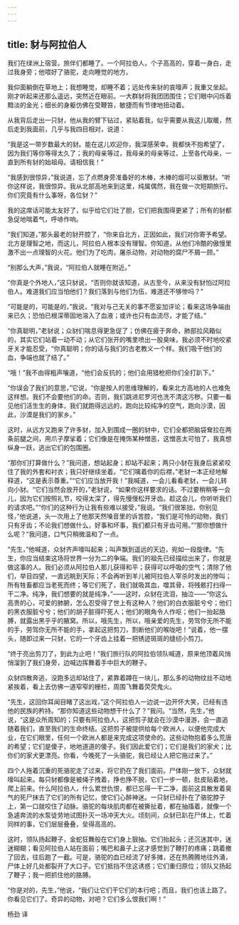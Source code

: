 ```yaml
---
---
---
```

title: 豺与阿拉伯人
---




我们在绿洲上宿营。旅伴们都睡了。一个阿拉伯人，个子高高的，穿着一身白，走过我身旁；他喂好了骆驼，走向睡觉的地方。

我仰面躺倒在草地上；我想睡觉，却睡不着；远处传来豺的哀嚎声；我重又坐起。刚才听起来还那么遥远，突然近在眼前。一大群豺将我团团围住；它们眼中闪烁着黯淡的金光；细长的身躯仿佛在受鞭笞，敏捷而有节律地扭动着。

从我背后走出一只豺，他从我的臂下钻过，紧贴着我，似乎需要从我这儿取暖，然后走到我面前，几乎与我四目相对，说道：

“我是这一带岁数最大的豺。能在这儿欢迎你，我深感荣幸。我都快不抱希望了，因为我们等你等得太久了；我的母亲等过，我母亲的母亲等过，上至各代母亲，一直到所有豺的始祖母。请相信我！”

“我感到很惊异，”我说道，忘了点燃身旁准备好的木棒，木棒的烟可以驱散豺。“听你这样说，我很惊异。我从北部高地来到这里，纯属偶然，我在做一次短期旅行。你们究竟有什么事呀，各位豺？”

我的这席话可能太友好了，似乎给它们壮了胆，它们把我围得更紧了；所有的豺都急促地喘着气，呼哧作响。

“我们知道，”那头最老的豺开腔了，“你来自北方，正因如此，我们对你寄予希望。北方是理智之地，而这儿，阿拉伯人根本没有理智。你知道，从他们冷酷的傲慢里激不出一点理智的火花。他们为了吃肉，屠杀动物，对动物的腐尸不屑一顾。”

“别那么大声，”我说，“阿拉伯人就睡在附近。”

“你真是个外地人，”这只豺说，“否则你就该知道，从古至今，从来没有豺怕过阿拉伯人。难道我们应当怕他们？我们落到与他们为伍，难道还不够惨吗？”

“可能是的，可能是的，”我说，“我对与己无关的事不愿妄加评论；看来这场争端由来已久；恐怕已根深蒂固地溶入了血液；或许也只有血流尽，才能了结。”

“你真聪明，”老豺说；众豺们喘息得更急促了；仿佛在疲于奔命，肺部拉风箱似的，其实它们站着一动不动；从它们张开的嘴里喷出一股臭味，我必须不时地咬紧牙关才能忍受，“你真聪明；你的话与我们的古老教义一个样。我们吸干他们的血，争端也就了结了。”

“哦！”我不由得粗声嚷道，“他们会反抗的；他们会用猎枪把你们全打趴下。”

“你误会了我们的意思，”它说，“你是按人的思维理解的，看来北方高地的人也难免这样想。我们不会要他们的命。否则，我们跳进尼罗河也洗不清这污秽。只要一看见他们活生生的身体，我们就跑得远远的，跑向比较纯净的空气，跑向沙漠，因此，沙漠是我们的家乡。”

这时，从远方又跑来了许多豺，加入到围成一圈的豺中，它们全都把脑袋耷拉在两条前腿之间，用爪子摩挲着；它们像是在掩饰某种憎恶，这憎恶太可怕了，我真想纵身一跃，逃出它们的包围圈。

“那你们打算做什么？”我问道，想站起身；却站不起来；两只小豺在我身后紧紧咬住了我的外套和衬衣；我只好继续坐着。“它们噙着你的后襟，”老豺一本正经地解释道，“这是表示尊重。”“它们应当放开我！”我喊道，一会儿看看老豺，一会儿转向小豺。“它们当然会放开的，”老豺说，“如果你这样要求的话。不过要稍稍等一会儿，因为它们按照礼节，咬得太深了，得先慢慢松开牙齿。趁这会儿，你听听我们的请求吧。”“你们的这种行为让我有些难以接受，”我说。“我们很笨拙，你别见怪，”他说道，头一次用上了他那天然嗓音里的诉苦腔，“我们是可怜的动物，我们只有牙齿；不论我们想做什么，好事和坏事，我们都只有牙齿可用。”“那你想做什么呢？”我问道，口气只稍微温和了一点。

“先生，”他喊道，众豺齐声嚎叫起来；叫声飘到遥远的天边，宛如一段旋律。“先生，你应当结束这场将世界一分为二的争端。我们的祖先已经描绘出来了，你就是做这事的人。我们必须从阿拉伯人那儿获得和平；获得可以呼吸的空气；清除了他们，举目四望，一直远眺到天际；不会再听到羊儿被阿拉伯人宰杀时发出的惨叫；所有牲畜都应当老死而终；等它们死了，我们就吸其血，噬其骨，将残骸打扫得一干二净。纯净，我们想要的就是纯净，”——这时，众豺在流泪，抽泣——“你这么高贵的心，可爱的肺腑，怎么忍受得了世上有这种人？他们的白衣服脏兮兮；他们的黑衣服脏兮兮；他们的胡子脏得吓死人；他们的眼角令人作呕；他们一抬起胳膊，就露出黑乎乎的腋窝。所以，哦先生，所以，哦亲爱的先生，劳驾你无所不能的手，劳驾你无所不能的手，拿起这把剪刀，割断他们的喉咙吧！”说着，他一摆头，随即过来一只豺，它的一个牙齿上挂着一把锈迹斑斑的缝纫小剪刀。

“终于亮出剪刀了，到此为止吧！”我们旅行队的阿拉伯领队喊道，原来他顶着风悄悄溜到了我们身旁，边喊边挥舞着手中巨大的鞭子。

众豺四散奔逃，没跑多远却站住了，紧靠着蹲在一块儿，那么多的动物纹丝不动地紧挨着，看上去仿佛一道窄窄的栅栏，周围飞舞着荧荧鬼火。

“先生，这回你耳闻目睹了这出戏，”这个阿拉伯人一边说一边开怀大笑，已经有违他的民族的矜持。“那你知道这些动物想干什么了？”我问。“当然，先生，”他说，“这是众所周知的；只要有阿拉伯人，这把剪子就会在沙漠中漫游，会一直追随着我们，直至我们的生命终结。这把剪子被提供给每个欧洲人，以便他完成大业，在它们眼里，任何一个欧洲人都是来完成这项使命的。这些动物抱着多么荒唐的希望；它们是傻子，地地道道的傻子。我们因此爱它们；它们是我们的家犬；比你们的家犬更漂亮。你看，今晚死了一头骆驼，我已经让人把它拖过来了。”

四个人拖着沉重的死骆驼走了过来，将它扔在了我们面前。尸体刚一放下，众豺就嚎叫起来。每只豺都像是被绳子拽着，挣也挣不脱，它们一步一顿，肚皮贴着地，爬上前来。什么阿拉伯人，什么累世仇恨，都已忘得一干二净，面前这具散发着臭气的死尸抹去了它们的所有记忆，使它们心醉神迷。一只豺已经扑在了骆驼脖子上，第一口就咬住了动脉。骆驼的每块肌肉都在被撕扯着，都在抽搐着，就像一个急遽奔流的水泵徒劳地试图扑灭一场冲天大火。顷刻间，众豺已趴在尸体上，忙着同样的事，它们层层叠叠，垒得高高的。

这时，领队扬起鞭子，金蛇狂舞般在它们身上狠抽。它们抬起头；还沉迷其中，迷迷糊糊；看见阿拉伯人站在面前；嘴巴和鼻子上这才感觉到了鞭打的疼痛；跳着撤了回去，往后跑了一截。可是，骆驼的血已经流了好多摊，还在热腾腾地往外涌，尸体上好几处都裂开了大口子。它们抵挡不住这诱惑；它们重归原位；领队又扬起了鞭子；我一把抓住他的胳膊。

“你是对的，先生，”他说，“我们让它们干它们的本行吧；而且，我们也该上路了。你看见它们了。奇异的动物，对吧？它们多么恨我们啊！”

杨劲 译
